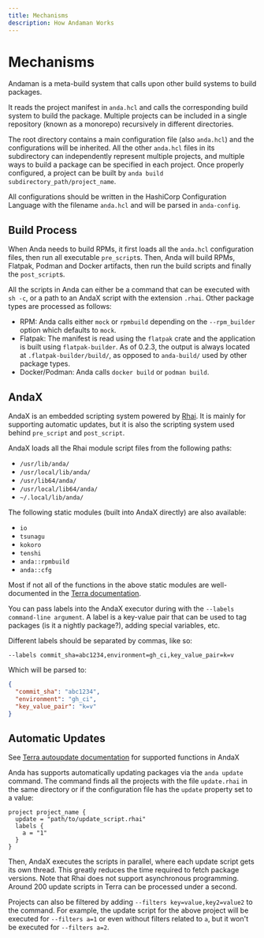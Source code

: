 ```yaml
---
title: Mechanisms
description: How Andaman Works
---
```


# Mechanisms

Andaman is a meta-build system that calls upon other build systems to build packages.

It reads the project manifest in `anda.hcl` and calls the corresponding build system to build the package. Multiple projects can be included in a single repository (known as a monorepo) recursively in different directories.

The root directory contains a main configuration file (also `anda.hcl`) and the configurations will be inherited. All the other `anda.hcl` files in its subdirectory can independently represent multiple projects, and multiple ways to build a package can be specified in each project. Once properly configured, a project can be built by `anda build subdirectory_path/project_name`.

All configurations should be written in the HashiCorp Configuration Language with the filename `anda.hcl` and will be parsed in `anda-config`.

## Build Process

When Anda needs to build RPMs, it first loads all the `anda.hcl` configuration files, then run all executable `pre_script`s. Then, Anda will build RPMs, Flatpak, Podman and Docker artifacts, then run the build scripts and finally the `post_script`s.

All the scripts in Anda can either be a command that can be executed with `sh -c`, or a path to an AndaX script with the extension `.rhai`. Other package types are processed as follows:

- RPM: Anda calls either `mock` or `rpmbuild` depending on the `--rpm_builder` option which defaults to `mock`.
- Flatpak: The manifest is read using the `flatpak` crate and the application is built using `flatpak-builder`.
  <Callout type="info">
    As of 0.2.3, the output is always located at `.flatpak-builder/build/`, as
    opposed to `anda-build/` used by other package types.
  </Callout>
- Docker/Podman: Anda calls `docker build` or `podman build`.

## AndaX

AndaX is an embedded scripting system powered by [Rhai](https://https://rhai.rs/). It is mainly for supporting automatic updates, but it is also the scripting system used behind `pre_script` and `post_script`.

AndaX loads all the Rhai module script files from the following paths:

- `/usr/lib/anda/`
- `/usr/local/lib/anda/`
- `/usr/lib64/anda/`
- `/usr/local/lib64/anda/`
- `~/.local/lib/anda/`

The following static modules (built into AndaX directly) are also available:

- `io`
- `tsunagu`
- `kokoro`
- `tenshi`
- `anda::rpmbuild`
- `anda::cfg`

Most if not all of the functions in the above static modules are well-documented in the [Terra documentation](/terra/autoupdate).

You can pass labels into the AndaX executor during with the `--labels command-line argument`. A label is a key-value pair that can be used to tag packages (is it a nightly package?), adding special variables, etc.

Different labels should be separated by commas, like so:

```shell
--labels commit_sha=abc1234,environment=gh_ci,key_value_pair=k=v
```

Which will be parsed to:

```json
{
  "commit_sha": "abc1234",
  "environment": "gh_ci",
  "key_value_pair": "k=v"
}
```

## Automatic Updates

See [Terra autoupdate documentation](/terra/autoupdate) for supported functions in AndaX

Anda has supports automatically updating packages via the `anda update` command. The command finds all the projects with the file `update.rhai` in the same directory or if the configuration file has the `update` property set to a value:

```hcl
project project_name {
  update = "path/to/update_script.rhai"
  labels {
    a = "1"
  }
}
```

Then, AndaX executes the scripts in parallel, where each update script gets its own thread. This greatly reduces the time required to fetch package versions. Note that Rhai does not support asynchronous programming. Around 200 update scripts in Terra can be processed under a second.

Projects can also be filtered by adding `--filters key=value,key2=value2` to the command. For example, the update script for the above project will be executed for `--filters a=1` or even without filters related to `a`, but it won't be executed for `--filters a=2`.
